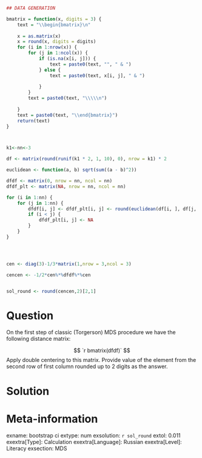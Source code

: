 ```r
## DATA GENERATION

bmatrix = function(x, digits = 3) {
    text = "\\begin{bmatrix}\n"
    
    x = as.matrix(x)
    x = round(x, digits = digits)
    for (i in 1:nrow(x)) {
        for (j in 1:ncol(x)) {
            if (is.na(x[i, j])) {
                text = paste0(text, "", " & ")
            } else {
                text = paste0(text, x[i, j], " & ")
                
            }
        }
        text = paste0(text, "\\\\\n")
        
    }
    text = paste0(text, "\\end{bmatrix}")
    return(text)
}



k1<-nn<-3

df <- matrix(round(runif(k1 * 2, 1, 10), 0), nrow = k1) * 2

euclidean <- function(a, b) sqrt(sum((a - b)^2))

dfdf <- matrix(0, nrow = nn, ncol = nn)
dfdf_plt <- matrix(NA, nrow = nn, ncol = nn)

for (i in 1:nn) {
    for (j in 1:nn) {
        dfdf[i, j] <- dfdf_plt[i, j] <- round(euclidean(df[i, ], df[j, ]), 0)
        if (i < j) {
            dfdf_plt[i, j] <- NA
        }
    }
}




cen <- diag(3)-1/3*matrix(1,nrow = 3,ncol = 3)

cencen <- -1/2*cen%*%dfdf%*%cen


sol_round <- round(cencen,2)[2,1]


```

Question
========


On the first step of classic (Torgerson) MDS procedure we have the following distance matrix:

$$
 `r bmatrix(dfdf)`
$$
Apply double centering to this matrix. 
Provide value of the element from the second row of first column rounded up to 2 digits as the  answer.


Solution
========





Meta-information
================
exname: bootstrap ci 
extype: num
exsolution: `r sol_round`
extol: 0.011
exextra[Type]: Calculation
exextra[Language]: Russian
exextra[Level]: Literacy
exsection: MDS
